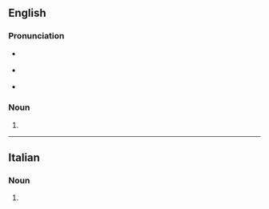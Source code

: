 ==English==

===Pronunciation===
* {{a|UK}} {{IPA|en|/ɡɹɪˈsiːnɪ/}}
* {{a|US}} {{IPA|en|/ɡɹəˈsini/}}
* {{rhymes|en|iːni|s=3}}

===Noun===
{{head|en|noun form}}

# {{plural of|en|grissino}}

----

==Italian==

===Noun===
{{head|it|noun form|g=m}}

# {{plural of|it|grissino}}